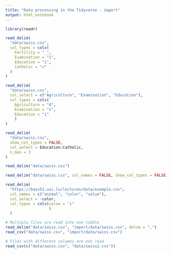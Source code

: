 ```yaml
---
title: "Data processing in the Tidyverse - import"
output: html_notebook
---
```


```r
library(readr)
```

```r
read_delim(
  "data/swiss.csv",
  col_types = cols(
    Fertility = "_",
    Examination = "i",
    Education = "i",
    Catholic = "c"
  )
)
```


```r
read_delim(
  "data/swiss.csv",
  col_select = c("Agriculture", "Examination", "Education"),
  col_types = cols(
    Agriculture = "d",
    Examination = "i",
    Education = "i"
    )
)
```

```r
read_delim(
  "data/swiss.csv",
  show_col_types = FALSE,
  col_select = Education:Catholic,
  n_max = 3
)
```

```r
read_delim("data/swiss.csv")
```
```r
read_delim("data/swiss.csv", col_names = FALSE, show_col_types = FALSE)
```

```r
read_delim(
  "https://basv53.uni.lu/lectures/data/example.csv", 
  col_names = c("animal", "color", "value"), 
  col_select = -color,
  col_types = cols(value = "i"
                   )
  )
```

```r
# Multiple files are read into one tibble
read_delim("data/swiss.csv", "import/data/swiss.csv", delim = ",")
read_csv("data/swiss.csv", "import/data/swiss.csv")
```

```r
# Files with different columns are not read
read_csv(c("data/swiss.csv", "data/swiss2.csv"))
```